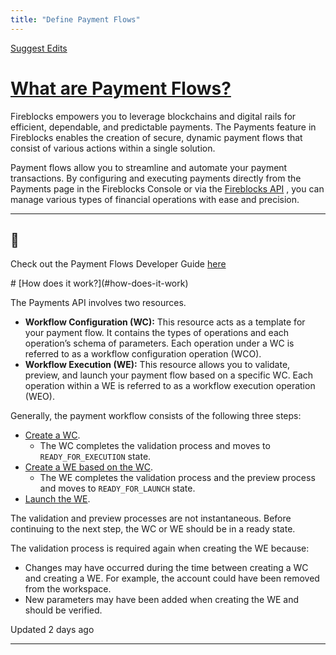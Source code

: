 ```yaml
---
title: "Define Payment Flows"
---
```


[Suggest Edits](/edit/payment-flows-copy)

# [What are Payment Flows?](#what-are-payment-flows)

Fireblocks empowers you to leverage blockchains and digital rails for efficient, dependable, and predictable payments. The Payments feature in Fireblocks enables the creation of secure, dynamic payment flows that consist of various actions within a single solution.

Payment flows allow you to streamline and automate your payment transactions. By configuring and executing payments directly from the Payments page in the Fireblocks Console or via the [Fireblocks API](/reference/createflowconfiguration) , you can manage various types of financial operations with ease and precision.

  

* * *

  
<Info>

## 📘

Check out the Payment Flows Developer Guide [here](/reference/create-workflows)



</Info>
# [How does it work?](#how-does-it-work)

The Payments API involves two resources.

*   **Workflow Configuration (WC):** This resource acts as a template for your payment flow. It contains the types of operations and each operation’s schema of parameters. Each operation under a WC is referred to as a workflow configuration operation (WCO).
*   **Workflow Execution (WE):** This resource allows you to validate, preview, and launch your payment flow based on a specific WC. Each operation within a WE is referred to as a workflow execution operation (WEO).

Generally, the payment workflow consists of the following three steps:

*   [Create a WC](/reference/createflowconfiguration).
    *   The WC completes the validation process and moves to `READY_FOR_EXECUTION` state.
*   [Create a WE based on the WC](/reference/createflowexecution).
    *   The WE completes the validation process and the preview process and moves to `READY_FOR_LAUNCH` state.
*   [Launch the WE](/reference/launchflowexecution).

The validation and preview processes are not instantaneous. Before continuing to the next step, the WC or WE should be in a ready state.

The validation process is required again when creating the WE because:

*   Changes may have occurred during the time between creating a WC and creating a WE. For example, the account could have been removed from the workspace.
*   New parameters may have been added when creating the WE and should be verified.

Updated 2 days ago

* * *
